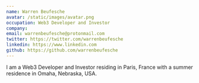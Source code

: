 ```yaml
---
name: Warren Beufesche
avatar: /static/images/avatar.png
occupation: Web3 Developer and Investor
company:
email: warrenbeufesche@protonmail.com
twitter: https://twitter.com/warrenbeufesche
linkedin: https://www.linkedin.com
github: https://github.com/warrenbeufesche
---
```


I am a Web3 Developer and Investor residing in Paris, France with a summer residence in Omaha, Nebraska, USA.
